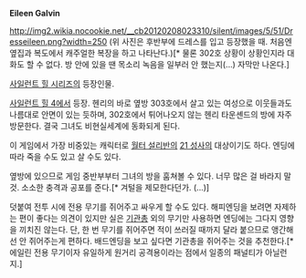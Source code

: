 '''Eileen Galvin'''

http://img2.wikia.nocookie.net/__cb20120208023310/silent/images/5/51/Dresseileen.png?width=250
(위 사진은 후반부에 드레스를 입고 등장했을 때. 처음엔 옆집과 복도에서 캐주얼한 복장을 하고 나타난다.)[* 물론 302호 상황이 상황인지라 대화도 할 수 없다. 방 안에 있을 땐 목소리 녹음을 일부러 안 했는지(…) 자막만 나온다.]

[[사일런트 힐 시리즈]]의 등장인물.

[[사일런트 힐 4]]에서 등장. 헨리의 바로 옆방 303호에서 살고 있는 여성으로 이웃들과도 나름대로 안면이 있는 듯하며, 302호에서 튀어나오지 않는 헨리 타운셴드의 방에 자주 방문한다. 결국 그녀도 비현실세계에 동화되게 된다.

이 게임에서 가장 비중있는 캐릭터로 [[월터 설리반]]의 [[21 성사]]의 대상이기도 하다. 엔딩에 따라 죽을 수도 있고 살 수도 있다.

옆방에 있으므로 게임 중반부부터 그녀의 방을 훔쳐볼 수 있다. 너무 많은 걸 바라지 말 것. 소소한 충격과 공포를 준다.[* 겨털을 제모한다던가. (...)]

덧붙여 전투 시에 전용 무기를 쥐어주고 싸우게 할 수도 있다. 해피엔딩을 보려면 자제하는 편이 좋다는 의견이 있지만 실은 [[기관총]] 외의 무기만 사용하면 엔딩에는 그다지 영향을 끼치진 않는다. 단, 한 번 무기를 쥐어주면 적이 쓰러질 때까지 달라 붙으므로 앵간해선 안 쥐어주는게 편하다. 배드엔딩을 보고 싶다면 기관총을 쥐어주는 것을 추천한다.[* 에일린 전용 무기이자 유일하게 원거리 공격용이라는 점에서 일종의 패널티가 아닐런지.]
